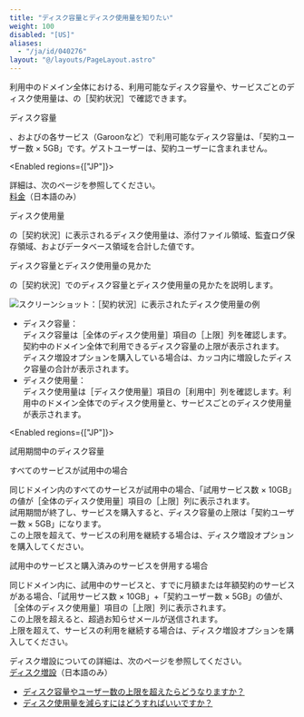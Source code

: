 ```yaml
---
title: "ディスク容量とディスク使用量を知りたい"
weight: 100
disabled: "[US]"
aliases:
  - "/ja/id/040276"
layout: "@/layouts/PageLayout.astro"
---
```




利用中のドメイン全体における、利用可能なディスク容量や、サービスごとのディスク使用量は、<SlashUi />の<Wovn>［契約状況］</Wovn>で確認できます。

<Heading id="disk_data_confirm_storage_capacity_10">ディスク容量</Heading>

<Kintone />、および<CybozuCom />の各サービス（Garoonなど）で利用可能なディスク容量は、「契約ユーザー数 × 5GB」です。ゲストユーザーは、契約ユーザーに含まれません。

<Enabled regions={["JP"]}>

詳細は、次のページを参照してください。  
[料金](https://kintone.cybozu.co.jp/price/)（日本語のみ）

</Enabled>

<Heading id="disk_data_confirm_storage_capacity_20">ディスク使用量</Heading>

<SlashUi />の<Wovn>［契約状況］</Wovn>に表示されるディスク使用量は、添付ファイル領域、監査ログ保存領域、およびデータベース領域を合計した値です。

<Heading id="disk_data_confirm_storage_capacity_30">ディスク容量とディスク使用量の見かた</Heading>

<SlashUi />の<Wovn>［契約状況］</Wovn>でのディスク容量とディスク使用量の見かたを説明します。

<Img src="/k/kintone/img-ja/confirm_storage_capacity_01.png" alt="スクリーンショット：［契約状況］に表示されたディスク使用量の例" />

* ディスク容量：  
  ディスク容量は<Wovn>［全体のディスク使用量］</Wovn>項目の<Wovn>［上限］</Wovn>列を確認します。契約中のドメイン全体で利用できるディスク容量の上限が表示されます。  
  ディスク増設オプションを購入している場合は、カッコ内に増設したディスク容量の合計が表示されます。
* ディスク使用量：  
  ディスク使用量は<Wovn>［ディスク使用量］</Wovn>項目の<Wovn>［利用中］</Wovn>列を確認します。利用中のドメイン全体でのディスク使用量と、サービスごとのディスク使用量が表示されます。

<Enabled regions={["JP"]}>

<Heading id="disk_data_confirm_storage_capacity_40">試用期間中のディスク容量</Heading>

<Heading level={3} id="disk_data_confirm_storage_capacity_4010">すべてのサービスが試用中の場合</Heading>

同じドメイン内のすべてのサービスが試用中の場合、「試用サービス数 × 10GB」の値が<Wovn>［全体のディスク使用量］</Wovn>項目の<Wovn>［上限］</Wovn>列に表示されます。  
試用期間が終了し、サービスを購入すると、ディスク容量の上限は「契約ユーザー数 × 5GB」になります。  
この上限を超えて、サービスの利用を継続する場合は、ディスク増設オプションを購入してください。

<Heading level={3} id="disk_data_confirm_storage_capacity_4020">試用中のサービスと購入済みのサービスを併用する場合</Heading>

同じドメイン内に、試用中のサービスと、すでに月額または年額契約のサービスがある場合、「試用サービス数 × 10GB」+「契約ユーザー数 × 5GB」の値が、<Wovn>［全体のディスク使用量］</Wovn>項目の<Wovn>［上限］</Wovn>列に表示されます。  
この上限を超えると、超過お知らせメールが送信されます。  
上限を超えて、サービスの利用を継続する場合は、ディスク増設オプションを購入してください。

<Note>

ディスク増設についての詳細は、次のページを参照してください。  
[ディスク増設](https://www.cybozu.com/jp/service/option/disk.html)（日本語のみ）

</Note>

<Reference>

* [ディスク容量やユーザー数の上限を超えたらどうなりますか？](/k/ja/id/040278.html)
* [ディスク使用量を減らすにはどうすればいいですか？](/k/ja/id/040277.html)

</Reference>

</Enabled>
